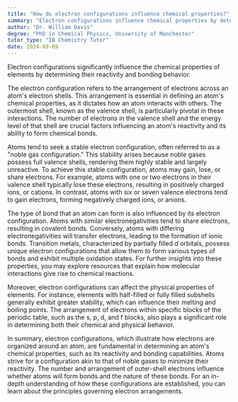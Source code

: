 ```yaml
---
title: "How do electron configurations influence chemical properties?"
summary: "Electron configurations influence chemical properties by determining an atom's reactivity and bonding behaviour."
author: "Dr. William Davis"
degree: "PhD in Chemical Physics, University of Manchester"
tutor_type: "IB Chemistry Tutor"
date: 2024-09-09
---
```


Electron configurations significantly influence the chemical properties of elements by determining their reactivity and bonding behavior.

The electron configuration refers to the arrangement of electrons across an atom's electron shells. This arrangement is essential in defining an atom's chemical properties, as it dictates how an atom interacts with others. The outermost shell, known as the valence shell, is particularly pivotal in these interactions. The number of electrons in the valence shell and the energy level of that shell are crucial factors influencing an atom's reactivity and its ability to form chemical bonds.

Atoms tend to seek a stable electron configuration, often referred to as a "noble gas configuration." This stability arises because noble gases possess full valence shells, rendering them highly stable and largely unreactive. To achieve this stable configuration, atoms may gain, lose, or share electrons. For example, atoms with one or two electrons in their valence shell typically lose these electrons, resulting in positively charged ions, or cations. In contrast, atoms with six or seven valence electrons tend to gain electrons, forming negatively charged ions, or anions.

The type of bond that an atom can form is also influenced by its electron configuration. Atoms with similar electronegativities tend to share electrons, resulting in covalent bonds. Conversely, atoms with differing electronegativities will transfer electrons, leading to the formation of ionic bonds. Transition metals, characterized by partially filled $d$ orbitals, possess unique electron configurations that allow them to form various types of bonds and exhibit multiple oxidation states. For further insights into these properties, you may explore resources that explain how molecular interactions give rise to chemical reactions.

Moreover, electron configurations can affect the physical properties of elements. For instance, elements with half-filled or fully filled subshells generally exhibit greater stability, which can influence their melting and boiling points. The arrangement of electrons within specific blocks of the periodic table, such as the s, p, d, and f blocks, also plays a significant role in determining both their chemical and physical behavior.

In summary, electron configurations, which illustrate how electrons are organized around an atom, are fundamental in determining an atom's chemical properties, such as its reactivity and bonding capabilities. Atoms strive for a configuration akin to that of noble gases to minimize their reactivity. The number and arrangement of outer-shell electrons influence whether atoms will form bonds and the nature of these bonds. For an in-depth understanding of how these configurations are established, you can learn about the principles governing electron arrangements.
    